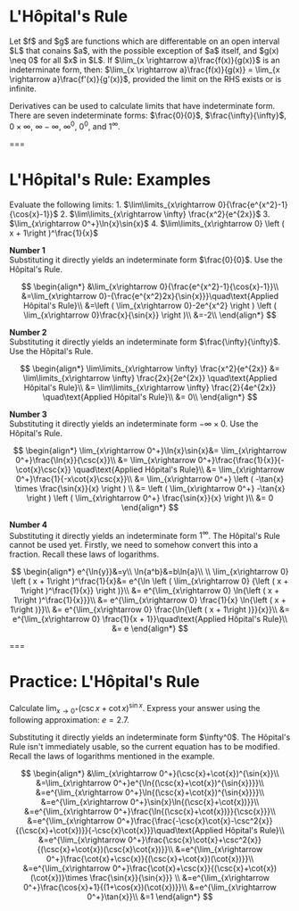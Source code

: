# L'Hôpital's Rule

<Theorem title="L'Hôpital's Rule">
Let $f$ and $g$ are functions which are differentable on an open interval $L$ that conains $a$, with the possible exception of $a$ itself, and $g(x) \neq 0$ for all $x$ in $L$. If $\lim_{x \rightarrow a}\frac{f(x)}{g(x)}$ is an indeterminate form, then: $\lim_{x \rightarrow a}\frac{f(x)}{g(x)} = \lim_{x \rightarrow a}\frac{f'(x)}{g'(x)}$, provided the limit on the RHS exists or is infinite.
</Theorem>

Derivatives can be used to calculate limits that have indeterminate form. There are seven indeterminate forms: $\frac{0}{0}$, $\frac{\infty}{\infty}$, $0 \times \infty$, $\infty - \infty$, $\infty^0$, $0^0$, and $1^{\infty}$.

===

# L'Hôpital's Rule: Examples

<Example>
Evaluate the following limits:
1. $\lim\limits_{x\rightarrow 0}{\frac{e^{x^2}-1}{\cos{x}-1}}$
2. $\lim\limits_{x\rightarrow \infty} \frac{x^2}{e^{2x}}$
3. $\lim_{x\rightarrow 0^+}\ln{x}\sin{x}$
4. $\lim\limits_{x\rightarrow 0} \left ( x + 1\right )^\frac{1}{x}$
</Example>

**Number 1**  
Substituting it directly yields an indeterminate form $\frac{0}{0}$. Use the Hôpital's Rule. 

$$
\begin{align*}
&\lim_{x\rightarrow 0}{\frac{e^{x^2}-1}{\cos{x}-1}}\\
&=\lim_{x\rightarrow 0}-{\frac{e^{x^2}2x}{\sin{x}}}\quad\text{Applied Hôpital's Rule}\\
&=\left ( \lim_{x\rightarrow 0}-2e^{x^2} \right ) \left ( \lim_{x\rightarrow 0}\frac{x}{\sin{x}} \right )\\
&=-2\\
\end{align*}
$$

**Number 2**  
Substituting it directly yields an indeterminate form $\frac{\infty}{\infty}$. Use the Hôpital's Rule. 

$$
\begin{align*}
\lim\limits_{x\rightarrow \infty} \frac{x^2}{e^{2x}} &= \lim\limits_{x\rightarrow \infty} \frac{2x}{2e^{2x}} \quad\text{Applied Hôpital's Rule}\\
&= \lim\limits_{x\rightarrow \infty} \frac{2}{4e^{2x}} \quad\text{Applied Hôpital's Rule}\\
&= 0\\
\end{align*}
$$

**Number 3**  
Substituting it directly yields an indeterminate form $-\infty \times 0$. Use the Hôpital's Rule. 

$$
\begin{align*}
\lim_{x\rightarrow 0^+}\ln{x}\sin{x}&=  \lim_{x\rightarrow 0^+}\frac{\ln{x}}{\csc{x}}\\
&=  \lim_{x\rightarrow 0^+}\frac{\frac{1}{x}}{-\cot{x}\csc{x}}  \quad\text{Applied Hôpital's Rule}\\
&=  \lim_{x\rightarrow 0^+}\frac{1}{-x\cot{x}\csc{x}}\\
&=  \lim_{x\rightarrow 0^+} \left ( -\tan{x} \times \frac{\sin{x}}{x} \right ) \\
&=  \left ( \lim_{x\rightarrow 0^+} -\tan{x} \right ) \left ( \lim_{x\rightarrow 0^+} \frac{\sin{x}}{x} \right )\\
&=  0
\end{align*}
$$

**Number 4**  
Substituting it directly yields an indeterminate form $1^\infty$. The Hôpital's Rule cannot be used yet. Firstly, we need to somehow convert this into a fraction. Recall these laws of logarithms.

$$
\begin{align*}
e^{\ln{y}}&=y\\
\ln{a^b}&=b\ln{a}\\
\\
\lim_{x\rightarrow 0} \left ( x + 1\right )^\frac{1}{x}&=  e^{\ln \left ( \lim_{x\rightarrow 0} {\left ( x + 1\right )^\frac{1}{x}} \right )}\\
&=  e^{\lim_{x\rightarrow 0} \ln{\left ( x + 1\right )^\frac{1}{x}}}\\
&=  e^{\lim_{x\rightarrow 0} \frac{1}{x} \ln{\left ( x + 1\right )}}\\
&=  e^{\lim_{x\rightarrow 0} \frac{\ln{\left ( x + 1\right )}}{x}}\\
&=  e^{\lim_{x\rightarrow 0} \frac{1}{x + 1}}\quad\text{Applied Hôpital's Rule}\\
&=  e
\end{align*}
$$


===

# **Practice:** L'Hôpital's Rule

Calculate $\lim_{x\rightarrow 0^+}(\csc{x}+\cot{x})^{\sin{x}}$. Express your answer using the following approximation: $e=2.7$.

<Practice id="hopital-1" answer="1" />

<Explanation>
Substituting it directly yields an indeterminate form $\infty^0$. The Hôpital's Rule isn't immediately usable, so the current equation has to be modified. Recall the laws of logarithms mentioned in the example.

$$
\begin{align*}
&\lim_{x\rightarrow 0^+}(\csc{x}+\cot{x})^{\sin{x}}\\
&=\lim_{x\rightarrow 0^+}e^{\ln{(\csc{x}+\cot{x})^{\sin{x}}}}\\
&=e^{\lim_{x\rightarrow 0^+}\ln{(\csc{x}+\cot{x})^{\sin{x}}}}\\
&=e^{\lim_{x\rightarrow 0^+}\sin{x}\ln{(\csc{x}+\cot{x})}}\\
&=e^{\lim_{x\rightarrow 0^+}\frac{\ln{(\csc{x}+\cot{x})}}{\csc{x}}}\\
&=e^{\lim_{x\rightarrow 0^+}\frac{\frac{-\csc{x}\cot{x}-\csc^2{x}}{(\csc{x}+\cot{x})}}{-\csc{x}\cot{x}}}\quad\text{Applied Hôpital's Rule}\\
&=e^{\lim_{x\rightarrow 0^+}\frac{\csc{x}\cot{x}+\csc^2{x}}{(\csc{x}+\cot{x})(\csc{x}\cot{x})}}\\
&=e^{\lim_{x\rightarrow 0^+}\frac{\cot{x}+\csc{x}}{(\csc{x}+\cot{x})(\cot{x})}}\\
&=e^{\lim_{x\rightarrow 0^+}\frac{\cot{x}+\csc{x}}{(\csc{x}+\cot{x})(\cot{x})}\times \frac{\sin{x}}{\sin{x}}} \\
&=e^{\lim_{x\rightarrow 0^+}\frac{\cos{x}+1}{(1+\cos{x})(\cot{x})}}\\
&=e^{\lim_{x\rightarrow 0^+}\tan{x}}\\
&=1
\end{align*}
$$
</Explanation>